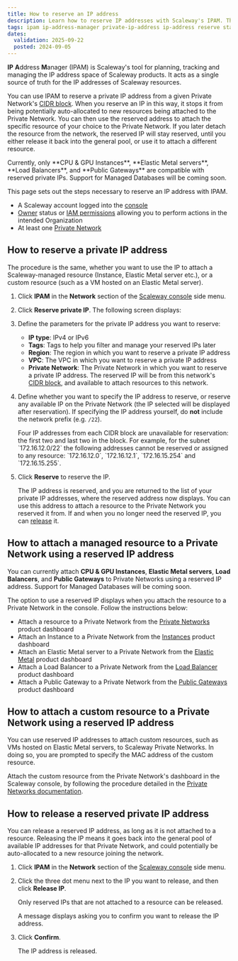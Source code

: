```yaml
---
title: How to reserve an IP address
description: Learn how to reserve IP addresses with Scaleway's IPAM. This step-by-step guide helps you easily manage and allocate IPs for future use when attaching resources to your Private Network, ensuring efficient network configuration.
tags: ipam ip-address-manager private-ip-address ip-address reserve static
dates:
  validation: 2025-09-22
  posted: 2024-09-05
---
```




**IP** **A**ddress **M**anager (IPAM) is Scaleway's tool for planning, tracking and managing the IP address space of Scaleway products. It acts as a single source of truth for the IP addresses of Scaleway resources.
 
You can use IPAM to reserve a private IP address from a given Private Network's [CIDR block](/vpc/concepts/#cidr-block). When you reserve an IP in this way, it stops it from being potentially auto-allocated to new resources being attached to the Private Network. You can then use the reserved address to attach the specific resource of your choice to the Private Network. If you later detach the resource from the network, the reserved IP will stay reserved, until you either release it back into the general pool, or use it to attach a different resource.

<Message type="note">
Currently, only **CPU & GPU Instances**, **Elastic Metal servers**, **Load Balancers**, and **Public Gateways** are compatible with reserved private IPs. Support for Managed Databases will be coming soon.
</Message>

This page sets out the steps necessary to reserve an IP address with IPAM.

<Requirements />

- A Scaleway account logged into the [console](https://account.scaleway.com/?service=elements)
- [Owner](/iam/concepts/#owner) status or [IAM permissions](/iam/concepts/#permission) allowing you to perform actions in the intended Organization
- At least one [Private Network](/vpc/how-to/create-private-network/)

## How to reserve a private IP address

The procedure is the same, whether you want to use the IP to attach a Scaleway-managed resource (Instance, Elastic Metal server etc.), or a custom resource (such as a VM hosted on an Elastic Metal server).

1. Click **IPAM** in the **Network** section of the [Scaleway console](https://account.scaleway.com/?service=elements) side menu.

2. Click **Reserve private IP**. The following screen displays:

    <Lightbox image={image} alt="A pop-up screen, showing the parameters to define for the private IP to reserve: type (IPv4 or IPv6), tags, region, VPC and Private Network" />

3. Define the parameters for the private IP address you want to reserve:
    - **IP type**: IPv4 or IPv6
    - **Tags**: Tags to help you filter and manage your reserved IPs later
    - **Region**: The region in which you want to reserve a private IP address
    - **VPC**: The VPC in which you want to reserve a private IP address
    - **Private Network**: The Private Network in which you want to reserve a private IP address. The reserved IP will be from this network's [CIDR block](/vpc/concepts/), and available to attach resources to this network.

4. Define whether you want to specify the IP address to reserve, or reserve any available IP on the Private Network (the IP selected will be displayed after reservation). If specifying the IP address yourself, do **not** include the network prefix (e.g. `/22`).

    <Message type="tip">
    Four IP addresses from each CIDR block are unavailable for reservation: the first two and last two in the block. For example, for the subnet `172.16.12.0/22` the following addresses cannot be reserved or assigned to any resource: `172.16.12.0`, `172.16.12.1`, `172.16.15.254` and `172.16.15.255`.
    </Message>

5. Click **Reserve** to reserve the IP.

    The IP address is reserved, and you are returned to the list of your private IP addresses, where the reserved address now displays. You can use this address to attach a resource to the Private Network you reserved it from. If and when you no longer need the reserved IP, you can [release](#how-to-release-a-reserved-private-ip-address) it.

## How to attach a managed resource to a Private Network using a reserved IP address

You can currently attach **CPU & GPU Instances**, **Elastic Metal servers**, **Load Balancers**, and **Public Gateways** to Private Networks using a reserved IP address. Support for Managed Databases will be coming soon.

The option to use a reserved IP displays when you attach the resource to a Private Network in the console. Follow the instructions below:

- Attach a resource to a Private Network from the [Private Networks](/vpc/how-to/attach-resources-to-pn/) product dashboard
- Attach an Instance to a Private Network from the [Instances](/instances/how-to/use-private-networks/#how-to-attach-instances-to-an-existing-private-network) product dashboard
- Attach an Elastic Metal server to a Private Network from the [Elastic Metal](/elastic-metal/how-to/use-private-networks/) product dashboard
- Attach a Load Balancer to a Private Network from the [Load Balancer](/load-balancer/how-to/use-with-private-network/) product dashboard
- Attach a Public Gateway to a Private Network from the [Public Gateways](/public-gateways/how-to/configure-a-public-gateway/#how-to-attach-a-public-gateway-to-a-private-network) product dashboard

## How to attach a custom resource to a Private Network using a reserved IP address

You can use reserved IP addresses to attach custom resources, such as VMs hosted on Elastic Metal servers, to Scaleway Private Networks. In doing so, you are prompted to specify the MAC address of the custom resource.

Attach the custom resource from the Private Network's dashboard in the Scaleway console, by following the procedure detailed in the [Private Networks documentation](/vpc/how-to/attach-resources-to-pn/).

## How to release a reserved private IP address

You can release a reserved IP address, as long as it is not attached to a resource. Releasing the IP means it goes back into the general pool of available IP addresses for that Private Network, and could potentially be auto-allocated to a new resource joining the network.

1. Click **IPAM** in the **Network** section of the [Scaleway console](https://account.scaleway.com/?service=elements) side menu.

2. Click the three dot menu <Icon name="more" /> next to the IP you want to release, and then click **Release IP**.

    <Message type="note">
    Only reserved IPs that are not attached to a resource can be released.
    </Message>

    A message displays asking you to confirm you want to release the IP address.

3. Click **Confirm**.

    The IP address is released.